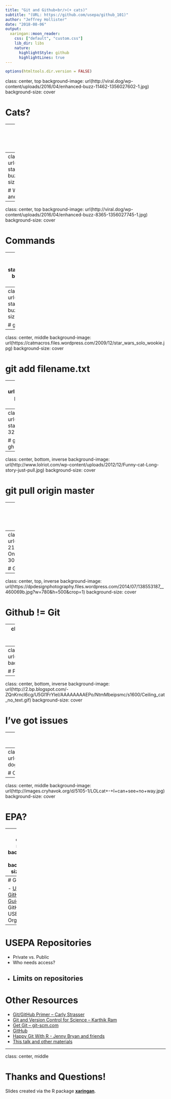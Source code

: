 ```yaml
---
title: "Git and Github<br/>(+ cats)"
subtitle: "(URL: https://github.com/usepa/github_101)"
author: "Jeffrey Hollister"
date: "2018-08-06"
output:
  xaringan::moon_reader:
    css: ["default", "custom.css"]
    lib_dir: libs
    nature:
      highlightStyle: github
      highlightLines: true
---
```

```r
options(htmltools.dir.version = FALSE)
```
class: center, top
background-image: url(http://viral.dog/wp-content/uploads/2016/04/enhanced-buzz-11462-1356027602-1.jpg)
background-size: cover

# Cats?

---
class: center, top
background-image: url(http://viral.dog/wp-content/uploads/2016/04/enhanced-buzz-15967-1356031234-2.jpg)
background-size: cover

# Git?

---
class: center, middle, inverse
background-image: url(https://img.buzzfeed.com/buzzfeed-static/static/enhanced/webdr02/2012/12/20/14/enhanced-buzz-19085-1356032871-1.jpg?no-auto)
background-size: cover

# Who Created it <br/> and Why?

---
class: center, top
background-image: url(http://viral.dog/wp-content/uploads/2016/04/enhanced-buzz-8365-1356027745-1.jpg)
background-size: cover

# Commands

---
class: center, middle, inverse
background-image: url(https://img.buzzfeed.com/buzzfeed-static/static/enhanced/webdr02/2012/12/20/13/enhanced-buzz-12095-1356027791-1.jpg?no-auto)
background-size: cover

# git clone URL

---
class: center, middle, inverse
background-image: url(https://img.buzzfeed.com/buzzfeed-static/static/enhanced/webdr01/2012/12/20/14/enhanced-buzz-32499-1356032591-2.jpg?no-auto)
background-size: cover

# git remote -v

---
class: center, middle
background-image: url(https://catmacros.files.wordpress.com/2009/12/star_wars_solo_wookie.jpg)
background-size: cover

# git add filename.txt

---
class: center, middle, inverse
background-image: url(https://ilovefunnyanimalpics.files.wordpress.com/2010/01/funny-pictures-your-lolcat-is-fresh-and-individually-packaged1.jpg)
background-size: cover

# git commit -m <br/> "because cat"

---
class: center, bottom
background-image: url(https://img.buzzfeed.com/buzzfeed-static/static/enhanced/webdr01/2012/12/20/14/enhanced-buzz-32642-1356032263-3.jpg?no-auto)
background-size: cover

# git push origin <br/> gh-pages

---
class: center, bottom, inverse
background-image: url(http://www.lolriot.com/wp-content/uploads/2012/12/Funny-cat-Long-story-just-pull.jpg)
background-size: cover

# git pull origin master

---
class: center, bottom
background-image: url(http://www.bordobello.com/wp-content/uploads/2013/05/beer-cat-15.jpg)
background-size: cover

# git checkout master

---
class: center, top
background-image: url(https://mlpforums.com/uploads/post_images/img-2119310-1-Twitter-s-Original-Logo-Designer-Only-Made-3-from-It-2.jpg)
background-size: 300px
backgroun-position: 50% 50%

# GitHub?

---
class: center, top, inverse
background-image: url(https://dpdesignphotography.files.wordpress.com/2014/07/138553187__460069b.jpg?w=780&h=500&crop=1)
background-size: cover

# Github != Git

---
class: center, top
background-image: url(https://img.buzzfeed.com/buzzfeed-static/static/enhanced/webdr02/2012/12/20/13/enhanced-buzz-12112-1356027908-2.jpg?no-auto)
background-size: cover

# Fork it

---
class: center, middle
background-image: url(http://i4.photobucket.com/albums/y146/Imagewerx/download_zpsdad2a9fb.jpg)
background-size: cover

# Pull Requests

---
class: center, bottom, inverse
background-image: url(http://2.bp.blogspot.com/-ZQnKrncl6cg/U5Gl1FrYleI/AAAAAAAAEPo/NtmMbeipsmc/s1600/Ceiling_cat_no_text.gif)
background-size: cover

# I've got issues

---
class: center, middle
background-image:
background-size: cover

# Workflow 

---
class: center, middle, inverse
background-image: url(https://iamkio.files.wordpress.com/2011/03/lolcat-dog-war.jpg?w=590)
background-size: cover

# Open Collaboration

---
class: center, middle
background-image: url(http://images.cryhavok.org/d/5105-1/LOLcat+-+I+can+see+no+way.jpg)
background-size: cover

# EPA? 

---
class: center, middle
background-image:
background-size: cover

# Or, If it aint broke, fix it until it is


--- 
# Guidance

- [US EPA GitHub Guidance](https://www.epa.gov/webguide/github-guidance)
- GitHub USEPA Organization
---

# USEPA Repositories

- Private vs. Public
- Who needs access?
- Limits on repositories
---

# Other Resources

- [Git/GitHub Primer – Carly Strasser](http://datapub.cdlib.org/2014/05/05/github-a-primer-for-researchers/)
- [Git and Version Control for Science – Karthik Ram](http://www.scfbm.org/content/8/1/7)
- [Get Git – git-scm.com](http://git-scm.com/)
- [GitHub](https://github.com/)
- [Happy Git With R - Jenny Bryan and friends](http://happygitwithr.com/)
- [This talk and other materials](https://github.com/usepa/github_101)


---
class: center, middle

# Thanks and Questions!

Slides created via the R package [**xaringan**](https://github.com/yihui/xaringan).


